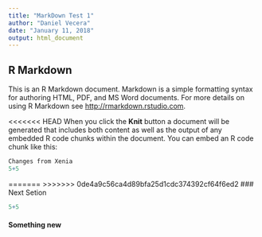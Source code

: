 ```yaml
---
title: "MarkDown Test 1"
author: "Daniel Vecera"
date: "January 11, 2018"
output: html_document
---
```


## R Markdown

This is an R Markdown document. Markdown is a simple formatting syntax for authoring HTML, PDF, and MS Word documents. For more details on using R Markdown see <http://rmarkdown.rstudio.com>.

<<<<<<< HEAD
When you click the **Knit** button a document will be generated that includes both content as well as the output of any embedded R code chunks within the document. You can embed an R code chunk like this:

```r

Changes from Xenia
5+5


```

=======
>>>>>>> 0de4a9c56ca4d89bfa25d1cdc374392cf64f6ed2
### Next Setion

```r

5+5

```

#### Something new